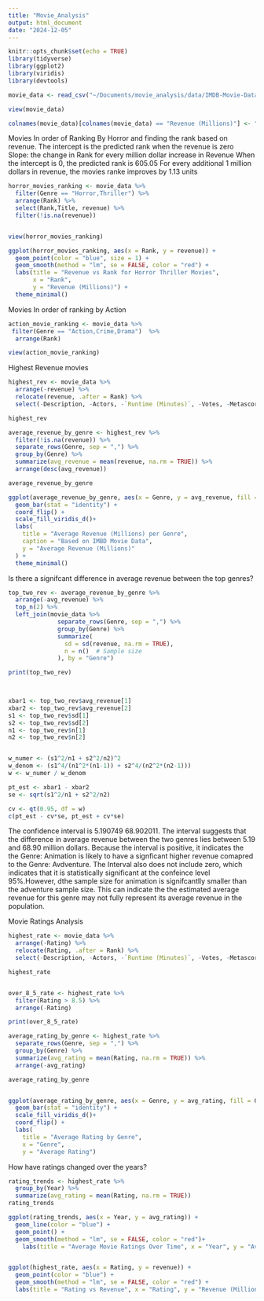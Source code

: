 ```yaml
---
title: "Movie_Analysis"
output: html_document
date: "2024-12-05"
---
```


```r
knitr::opts_chunk$set(echo = TRUE)
library(tidyverse)
library(ggplot2)
library(viridis)
library(devtools)


```

```r

movie_data <- read_csv("~/Documents/movie_analysis/data/IMDB-Movie-Data.csv")

view(movie_data)

colnames(movie_data)[colnames(movie_data) == "Revenue (Millions)"] <- "revenue"


```



Movies In order of Ranking By Horror and finding the rank based on revenue.
The intercept is the predicted rank when the revenue is zero
Slope: the change in Rank for every million dollar increase in Revenue
When the intercept is 0, the predicted rank is 605.05
For every additional 1 million dollars in revenue, the movies ranke improves by 1.13 units
```r

horror_movies_ranking <- movie_data %>%
  filter(Genre == "Horror,Thriller") %>%
  arrange(Rank) %>%
  select(Rank,Title, revenue) %>%
  filter(!is.na(revenue))


view(horror_movies_ranking)

ggplot(horror_movies_ranking, aes(x = Rank, y = revenue)) +
  geom_point(color = "blue", size = 1) +
  geom_smooth(method = "lm", se = FALSE, color = "red") +
  labs(title = "Revenue vs Rank for Horror Thriller Movies",
       x = "Rank",
       y = "Revenue (Millions)") +
  theme_minimal()

```


Movies In order of ranking by Action
```r

action_movie_ranking <- movie_data %>%
 filter(Genre == "Action,Crime,Drama")  %>%
  arrange(Rank)

view(action_movie_ranking)

```


Highest Revenue movies
```r
highest_rev <- movie_data %>%
  arrange(-revenue) %>%
  relocate(revenue, .after = Rank) %>%
  select(-Description, -Actors, -`Runtime (Minutes)`, -Votes, -Metascore)

highest_rev

average_revenue_by_genre <- highest_rev %>%
  filter(!is.na(revenue)) %>%  
  separate_rows(Genre, sep = ",") %>%  
  group_by(Genre) %>%
  summarize(avg_revenue = mean(revenue, na.rm = TRUE)) %>%  
  arrange(desc(avg_revenue))  

average_revenue_by_genre

ggplot(average_revenue_by_genre, aes(x = Genre, y = avg_revenue, fill = Genre)) +
  geom_bar(stat = "identity") +
  coord_flip() +
  scale_fill_viridis_d()+
  labs(
    title = "Average Revenue (Millions) per Genre",
    caption = "Based on IMBD Movie Data",
    y = "Average Revenue (Millions)"
  ) + 
  theme_minimal()
```


Is there a signifcant difference in average revenue between the top genres?

```r


top_two_rev <- average_revenue_by_genre %>%
  arrange(-avg_revenue) %>%
  top_n(2) %>%
  left_join(movie_data %>% 
              separate_rows(Genre, sep = ",") %>%
              group_by(Genre) %>%
              summarize(
                sd = sd(revenue, na.rm = TRUE),  
                n = n()  # Sample size
              ), by = "Genre")

print(top_two_rev)

  

xbar1 <- top_two_rev$avg_revenue[1]
xbar2 <- top_two_rev$avg_revenue[2]
s1 <- top_two_rev$sd[1]
s2 <- top_two_rev$sd[2]
n1 <- top_two_rev$n[1]
n2 <- top_two_rev$n[2]


w_numer <- (s1^2/n1 + s2^2/n2)^2
w_denom <- (s1^4/(n1^2*(n1-1)) + s2^4/(n2^2*(n2-1)))
w <- w_numer / w_denom

pt_est <- xbar1 - xbar2
se <- sqrt(s1^2/n1 + s2^2/n2)

cv <- qt(0.95, df = w)
c(pt_est - cv*se, pt_est + cv*se)

```

The confidence interval is 5.190749 68.902011. The interval suggests that the difference in average revenue between the two genres lies between 
5.19 and 68.90 million dollars. Because the interval is positive, it indicates the the Genre: Animation is likely to have a signficant higher revenue comapred to the Genre: Avdventure. The Interval also does not include zero, which indicates that it is statistically significant at the confeince level 95%.However, dthe sample size for animation is signifcantlly smaller than the adventure sample size. This can indicate the the estimated average revenue for this genre may not fully represent its average revenue in the population.



Movie Ratings Analysis
```r
highest_rate <- movie_data %>%
  arrange(-Rating) %>%
  relocate(Rating, .after = Rank) %>%
  select(-Description, -Actors, -`Runtime (Minutes)`, -Votes, -Metascore)

highest_rate


over_8_5_rate <- highest_rate %>%
  filter(Rating > 8.5) %>%
  arrange(-Rating)

print(over_8_5_rate)

average_rating_by_genre <- highest_rate %>%
  separate_rows(Genre, sep = ",") %>%
  group_by(Genre) %>%
  summarize(avg_rating = mean(Rating, na.rm = TRUE)) %>%
  arrange(-avg_rating)

average_rating_by_genre


ggplot(average_rating_by_genre, aes(x = Genre, y = avg_rating, fill = Genre)) +
  geom_bar(stat = "identity") +
  scale_fill_viridis_d()+
  coord_flip() +
  labs(
    title = "Average Rating by Genre", 
    x = "Genre",
    y = "Average Rating")

```

How have ratings changed over the years?
```r
rating_trends <- highest_rate %>%
  group_by(Year) %>%
  summarize(avg_rating = mean(Rating, na.rm = TRUE)) 
rating_trends

ggplot(rating_trends, aes(x = Year, y = avg_rating)) +
  geom_line(color = "blue") +
  geom_point() +
  geom_smooth(method = "lm", se = FALSE, color = "red")+
    labs(title = "Average Movie Ratings Over Time", x = "Year", y = "Average Rating")


ggplot(highest_rate, aes(x = Rating, y = revenue)) +
  geom_point(color = "blue") +
  geom_smooth(method = "lm", se = FALSE, color = "red") +
  labs(title = "Rating vs Revenue", x = "Rating", y = "Revenue (Millions)")
```


